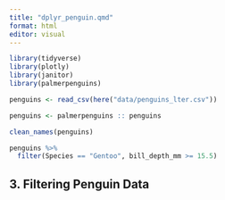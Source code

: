 ```yaml
---
title: "dplyr_penguin.qmd"
format: html
editor: visual
---
```


```r
library(tidyverse)
library(plotly)
library(janitor)
library(palmerpenguins)
```

```r
penguins <- read_csv(here("data/penguins_lter.csv")) 
```

```r
penguins <- palmerpenguins :: penguins
```

```r
clean_names(penguins)
```

```r
penguins %>%
  filter(Species == "Gentoo", bill_depth_mm >= 15.5)
```

## 3. Filtering Penguin Data
